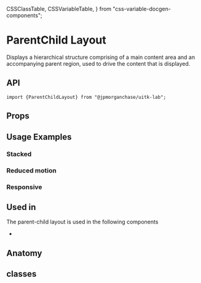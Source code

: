   CSSClassTable,
  CSSVariableTable,
} from "css-variable-docgen-components";

<Meta title="Layout/Docs/ParentChildLayout" component={ParentChildLayout} />

# ParentChild Layout

Displays a hierarchical structure comprising of a main content area and an accompanying parent region, used to drive the content that is displayed.

<Canvas>
  <Story id="layout-parentchildlayout--default-parent-child-layout" />
</Canvas>

## API

```
import {ParentChildLayout} from "@jpmorganchase/uitk-lab";
```

## Props

<ArgsTable of={ParentChildLayout} />

## Usage Examples

### Stacked

<Canvas>
  <Story id="layout-parentchildlayout--toolkit-parent-child-layout-stacked" />
</Canvas>

### Reduced motion

<Canvas>
  <Story id="layout-parentchildlayout--toolkit-parent-child-layout-reduced-motion" />
</Canvas>

### Responsive

<Canvas>
  <Story id="layout-parentchildlayout--toolkit-parent-child-layout-responsive" />
</Canvas>

## Used in

The parent-child layout is used in the following components

- []()

## Anatomy

<Canvas>
  <Story name="ParentChild Layout Anatomy">
    <ComponentAnatomy showLegend>
      <ParentChildLayout>
        <ParentChildItem></ParentChildItem>
      </ParentChildLayout>
    </ComponentAnatomy>
  </Story>
</Canvas>

## classes

<CSSClassTable of={ParentChildLayout} />

<!-- ### characteristics -->
<!-- - []() -->
